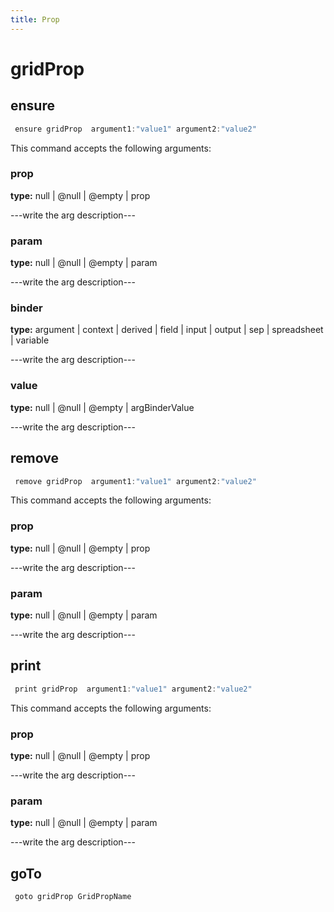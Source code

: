 ```yaml
---
title: Prop
---
```


# gridProp

## ensure

```js filename="Terminal" copy
 ensure gridProp  argument1:"value1" argument2:"value2"
```

This command accepts the following arguments:

### prop
**type:** null | @null | @empty | prop

---write the arg description---

### param
**type:** null | @null | @empty | param

---write the arg description---

### binder
**type:** argument | context | derived | field | input | output | sep | spreadsheet | variable

---write the arg description---

### value
**type:** null | @null | @empty | argBinderValue

---write the arg description---


## remove

```js filename="Terminal" copy
 remove gridProp  argument1:"value1" argument2:"value2"
```

This command accepts the following arguments:

### prop
**type:** null | @null | @empty | prop

---write the arg description---

### param
**type:** null | @null | @empty | param

---write the arg description---


## print

```js filename="Terminal" copy
 print gridProp  argument1:"value1" argument2:"value2"
```

This command accepts the following arguments:

### prop
**type:** null | @null | @empty | prop

---write the arg description---

### param
**type:** null | @null | @empty | param

---write the arg description---


## goTo


```js filename="Terminal" copy
 goto gridProp GridPropName
```

